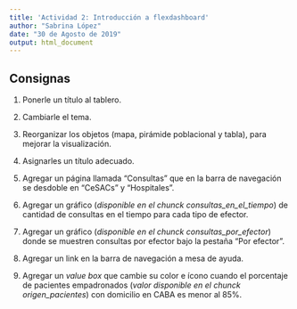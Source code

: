 ```yaml
---
title: 'Actividad 2: Introducción a flexdashboard'
author: "Sabrina López"
date: "30 de Agosto de 2019"
output: html_document
---
```


## Consignas

1. Ponerle un título al tablero.

2. Cambiarle el tema.

3. Reorganizar los objetos (mapa, pirámide poblacional y tabla), para mejorar la visualización.

4. Asignarles un título adecuado.

5. Agregar un página llamada "Consultas" que en la barra de navegación se desdoble en "CeSACs" y "Hospitales".

6. Agregar un gráfico (*disponible en el chunck consultas_en_el_tiempo*) de cantidad de consultas en el tiempo para cada tipo de efector. 

7. Agregar un gráfico (*disponible en el chunck consultas_por_efector*) donde se muestren consultas por efector bajo la pestaña "Por efector".

8. Agregar un link en la barra de navegación a mesa de ayuda.

9. Agregar un *value box* que cambie su color e ícono cuando el porcentaje de pacientes empadronados (*valor disponible en el chunck origen_pacientes*) con domicilio en CABA es menor al 85%.


